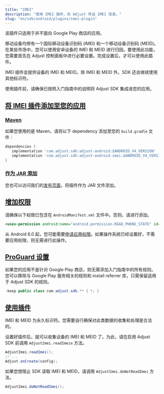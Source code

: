 ```yaml
---
title: "IMEI"
description: "使用 IMEI 插件，向 Adjust 传送 IMEI 信息。"
slug: "en/sdk/android/plugins/imei-plugin"
---
```

<callout type="important"> 

该插件只适用于并不面向 Google Play 商店的应用。
</Callout> 

移动设备均带有一个国际移动设备识别码 \(IMEI\) 和一个移动设备识别码 \(MEID\)。在某些市场中，您可以使用安卓设备的 IMEI 和 MEID 进行归因。要使用此功能，您需要首先在 Adjust 控制面板中进行必要设置。完成设置后，才可以使用此插件。

IMEI 插件会提供设备的 IMEI 和 MEID。除 IMEI 和 MEID 外，SDK 还会继续使用其他标识符。

使用插件前，请确保已按照入门指南中的说明将 Adjust SDK 集成进您的应用。

[将 IMEI 插件添加至您的应用](add-imei-plugin-to-your-app)
-----------------------------------------------

### [Maven](maven)

如果您使用的是 Maven，请将以下 dependency 添加至您的 `build.gradle` 文件：
<codeblock title="build.gradle"> 

```groovy
dependencies {
   implementation 'com.adjust.sdk:adjust-android:$ANDROID_V4_VERSION'
   implementation 'com.adjust.sdk:adjust-android-imei:$ANDROID_V4_VERSION'
}

```

</CodeBlock> 

### [作为 JAR 添加](add-as-jar)

您也可以访问我们的[发布页面](https://github.com/adjust/android_sdk/releases)，将插件作为 JAR 文件添加。

[增加权限](add-permission)
----------------------

请确保以下权限已包含在 `AndroidManifest.xml` 文件中。否则，请进行添加。
<codeblock title="AndroidManifest.xml"> 

```xml
<uses-permission android:name="android.permission.READ_PHONE_STATE" id="sl-md0000000" />
```

</CodeBlock> 

从 Android 6\.0 起，您可能需要[申请应用权限](https://developer.android.com/training/permissions/requesting)。如果操作系统已经设置好，不需要应用权限，则无需进行此操作。

[ProGuard 设置](proguard-settings)
--------------------------------

如果您的应用不是针对 Google Play 商店，则无需添加入门指南中的所有规则。您可以移除与 Google Play 服务相关的规则和 install referrer 库，只需保留适用于 Adjust SDK 的规则。
<codeblock title="proguard.pro"> 

```java
-keep public class com.adjust.sdk.** { *; }
```

</CodeBlock> 

[使用插件](use-the-plugin)
----------------------

<callout type="important"> 

IMEI 和 MEID 为永久标识符。您需要自行确保对此类数据的收集和处理是合法的。
</Callout> 

设置好插件后，就可以收集设备的 IMEI 和 MEID 了。为此，请在启用 Adjust SDK 前调用 `AdjustImei.readImeie` 方法。
<tabs> <tab title="Java"> 

```java
AdjustImei.readImei();
// ...
Adjust.onCreate(config);
```

</Tab> </Tabs> 

如果您想阻止 SDK 读取 IMEI 和 MEID，请调用 `AdjustImei.doNotReadImei` 方法。
<tabs> <tab title="Java"> 

```java
AdjustImei.doNotReadImei();
```

</Tab> </Tabs>


